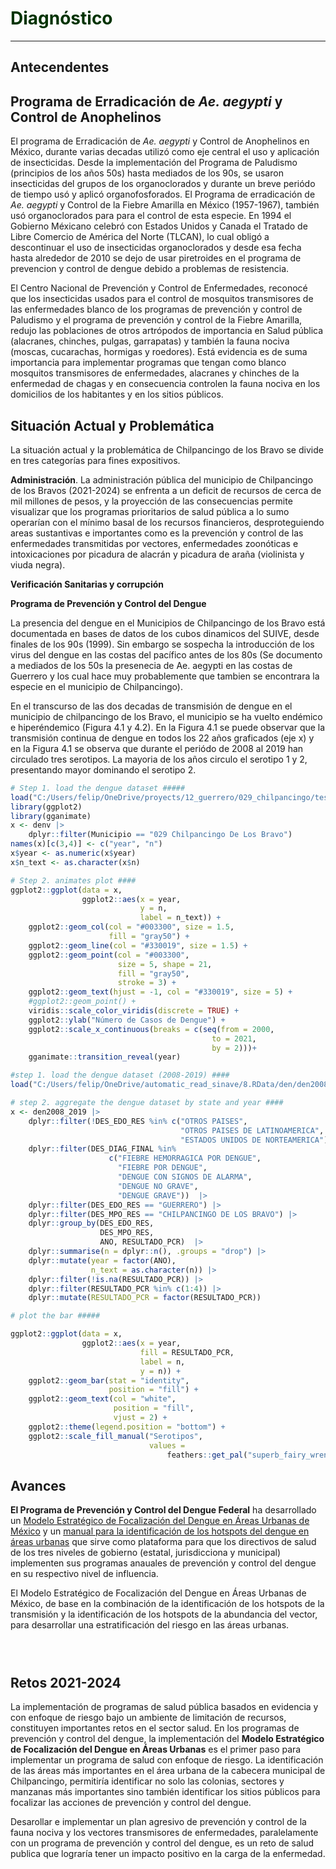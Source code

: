# **<span style="color:#003300;">Diagnóstico</span>** {#dianostico}

---

## Antecendentes


## Programa de Erradicación de *Ae. aegypti* y Control de Anophelinos

El programa de Erradicación de *Ae. aegypti* y Control de Anophelinos en México, durante varias decadas utilizó como eje central el uso y aplicación de insecticidas. Desde la implementación del Programa de Paludismo (principios de los años 50s) hasta mediados de los 90s, se usaron insecticidas del grupos de los organoclorados y durante un breve periódo de tiempo usó y aplicó organofosforados. El Programa de erradicación de *Ae. aegypti* y Control de la Fiebre Amarilla en México (1957-1967), también usó organoclorados para para el control de esta especie.
En 1994 el Gobierno Méxicano celebró con Estados Unidos y Canada el Tratado de Libre Comercio de América del Norte (TLCAN), lo cual obligó a descontinuar el uso de insecticidas organoclorados y desde esa fecha hasta alrededor de 2010 se dejo de usar piretroides en el programa de prevencion y control de dengue debido a problemas de resistencia.

El Centro Nacional de Prevención y Control de Enfermedades, reconocé que los
insecticidas usados para el control de mosquitos transmisores de las enfermedades blanco de los programas de prevención y control de Paludismo y el programa de prevención y control de la Fiebre Amarilla, redujo las poblaciones de otros artrópodos de importancia en Salud pública (alacranes, chinches, pulgas, garrapatas) y también la fauna nociva (moscas, cucarachas, hormigas y roedores). Está evidencia es de suma importancia para implementar programas que tengan como blanco mosquitos transmisores de enfermedades, alacranes y chinches de la enfermedad de chagas y en consecuencia controlen la fauna nociva en los domicilios de los habitantes y en los sitios públicos.



## Situación Actual y Problemática

La situación actual y la problemática de Chilpancingo de los Bravo se divide en tres categorías para fines expositivos.

**Administración**. La administración pública del municipio de Chilpancingo de los Bravos (2021-2024) se enfrenta a un deficit de recursos de cerca de mil millones de pesos, y la proyección de las consecuencias permite visualizar que los programas prioritarios de salud pública a lo sumo operarían con el mínimo basal de los recursos financieros, desproteguiendo areas sustantivas e importantes como es la prevención y control de las enfermedades transmitidas por vectores, enfermedades zoonóticas e intoxicaciones por picadura de alacrán y picadura de araña (violinista y viuda negra). 


**Verificación Sanitarias y corrupción**



**Programa de Prevención y Control del Dengue**

La presencia del dengue en el Municipios de Chilpancingo de los Bravo está documentada en bases de datos de los cubos dinamicos del SUIVE, desde finales de los 90s (1999). Sin embargo se sospecha la introducción de los virus del dengue en las costas del pacífico antes de los 80s (Se documento a mediados de los 50s la presenecia de Ae. aegypti en las costas de Guerrero y los cual hace muy probablemente que tambien se encontrara la especie en el municipio de Chilpancingo).

En el transcurso de las dos decadas de transmisión de dengue en el municipio de chilpancingo de los Bravo, el municipio se ha vuelto endémico e hiperéndemico (Figura 4.1 y 4.2). En la Figura 4.1 se puede observar que la transmisión continua de dengue en todos los 22 años graficados (eje x) y en la Figura 4.1 se observa que durante el periódo de 2008 al 2019 han circulado tres serotipos. La mayoria de los años circulo el serotipo 1 y 2, presentando mayor dominando el serotipo 2.


```r
# Step 1. load the dengue dataset #####
load("C:/Users/felip/OneDrive/proyects/12_guerrero/029_chilpancingo/test_control_fauna_nociva/8.RData/denv_12_guerrero_2000_2021.RData")
library(ggplot2)
library(gganimate)
x <- denv |>
    dplyr::filter(Municipio == "029 Chilpancingo De Los Bravo")
names(x)[c(3,4)] <- c("year", "n")
x$year <- as.numeric(x$year)
x$n_text <- as.character(x$n)

# Step 2. animates plot ####
ggplot2::ggplot(data = x,
                ggplot2::aes(x = year, 
                             y = n,
                             label = n_text)) +
    ggplot2::geom_col(col = "#003300", size = 1.5, 
                      fill = "gray50") +
    ggplot2::geom_line(col = "#330019", size = 1.5) +
    ggplot2::geom_point(col = "#003300", 
                        size = 5, shape = 21, 
                        fill = "gray50",
                        stroke = 3) +
    ggplot2::geom_text(hjust = -1, col = "#330019", size = 5) +
    #ggplot2::geom_point() +
    viridis::scale_color_viridis(discrete = TRUE) +
    ggplot2::ylab("Número de Casos de Dengue") +
    ggplot2::scale_x_continuous(breaks = c(seq(from = 2000, 
                                             to = 2021, 
                                             by = 2)))+
    gganimate::transition_reveal(year)

```


```r
#step 1. load the dengue dataset (2008-2019) ####
load("C:/Users/felip/OneDrive/automatic_read_sinave/8.RData/den/den2008_2019.RData")

# step 2. aggregate the dengue dataset by state and year ####
x <- den2008_2019 |>
    dplyr::filter(!DES_EDO_RES %in% c("OTROS PAISES", 
                                      "OTROS PAISES DE LATINOAMERICA",
                                      "ESTADOS UNIDOS DE NORTEAMERICA")) |>
    dplyr::filter(DES_DIAG_FINAL %in% 
                      c("FIEBRE HEMORRAGICA POR DENGUE",
                        "FIEBRE POR DENGUE",
                        "DENGUE CON SIGNOS DE ALARMA", 
                        "DENGUE NO GRAVE", 
                        "DENGUE GRAVE"))  |>
    dplyr::filter(DES_EDO_RES == "GUERRERO") |>
    dplyr::filter(DES_MPO_RES == "CHILPANCINGO DE LOS BRAVO") |>
    dplyr::group_by(DES_EDO_RES, 
                    DES_MPO_RES, 
                    ANO, RESULTADO_PCR)  |>
    dplyr::summarise(n = dplyr::n(), .groups = "drop") |>
    dplyr::mutate(year = factor(ANO),
                  n_text = as.character(n)) |>
    dplyr::filter(!is.na(RESULTADO_PCR)) |>
    dplyr::filter(RESULTADO_PCR %in% c(1:4)) |>
    dplyr::mutate(RESULTADO_PCR = factor(RESULTADO_PCR))

# plot the bar #####

ggplot2::ggplot(data = x,
                ggplot2::aes(x = year,
                             fill = RESULTADO_PCR,
                             label = n,
                             y = n)) +
    ggplot2::geom_bar(stat = "identity",
                      position = "fill") +
    ggplot2::geom_text(col = "white",
                       position = "fill",
                       vjust = 2) +
    ggplot2::theme(legend.position = "bottom") +
    ggplot2::scale_fill_manual("Serotipos",
                               values = 
                                   feathers::get_pal("superb_fairy_wren"))

```


## Avances

**El Programa de Prevención y Control del Dengue Federal** ha desarrollado un [Modelo Estratégico de Focalización del Dengue en Áreas Urbanas de México](https://fdzul.github.io/strategic_mod_den_targeting/) y un [manual para la identificación de los hotspots del dengue en áreas urbanas](https://fdzul.github.io/manual_hotspots/) que sirve como plataforma para que los directivos de salud de los tres niveles de gobierno (estatal, jurisdicciona y municipal) implementen sus programas anauales de prevención y control del dengue en su respectivo nivel de influencia.

El Modelo Estratégico de Focalización del Dengue en Áreas Urbanas de México, de base en la combinación de la identificación de los hotspots de la transmisión y la identificación de los hotspots de la abundancia del vector, para desarrollar una estratificación del riesgo en las áreas urbanas. 


```r

```

```r

```


```r

```


## Retos 2021-2024

La implementación de programas de salud pública basados en evidencia y con enfoque de riesgo bajo un ambiente de limitación de recursos, constituyen importantes retos en el sector salud. En los programas de prevención y control del dengue, la implementación del **Modelo Estratégico de Focalización del Dengue en Áreas Urbanas** es el primer paso para implementar un programa de salud con enfoque de riesgo. La identificación de las áreas más importantes en el área urbana de la cabecera municipal de Chilpancingo, permitiría identificar no solo las colonias, sectores y manzanas más importantes sino también identificar los sitios públicos para focalizar las acciones de prevención y control del dengue.

Desarollar  e implementar un plan agresivo de prevención y control de la fauna nociva y los vectores transmisores de enfermedades, paralelamente con un programa de prevención y control del dengue, es un reto de salud publica que lograría tener un impacto positivo en la carga de la enfermedad.
